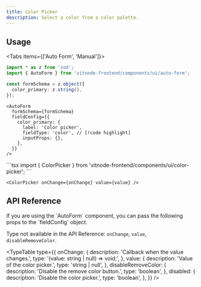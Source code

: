 ```yaml
---
title: Color Picker
description: Select a color from a color palette.
---
```


## Usage


<Tabs items={['Auto Form', 'Manual']}>
  <Tab value="Auto Form">
```ts
import * as z from 'zod';
import { AutoForm } from 'vitnode-frontend/components/ui/auto-form';
```

```ts
const formSchema = z.object({
  color_primary: z.string(),
});
```

```tsx
<AutoForm
  formSchema={formSchema}
  fieldConfig={{
    color_primary: {
      label: 'Color picker',
      fieldType: 'color', // [!code highlight]
      inputProps: {},
    },
  }}
/>
```

  </Tab>

  <Tab value="Manual">
```tsx
import { ColorPicker } from 'vitnode-frontend/components/ui/color-picker';
```

```tsx
<ColorPicker onChange={onChange} value={value} />
```

  </Tab>
</Tabs>

## API Reference

<Callout title="Auto Form Props">
  If you are using the `AutoForm` component, you can pass the following props to
  the `fieldConfig` object.

Type not available in the API Reference: `onChange`, `value`, `disableRemoveColor`.

</Callout>


<TypeTable
  type={{
    onChange: {
      description: 'Callback when the value changes.',
      type: '(value: string | null) => void;',
    },
    value: {
      description: 'Value of the color picker.',
      type: 'string | null',
    },
    disableRemoveColor: {
      description: 'Disable the remove color button.',
      type: 'boolean',
    },
    disabled: {
      description: 'Disable the color picker.',
      type: 'boolean',
    },
  }}
/>
